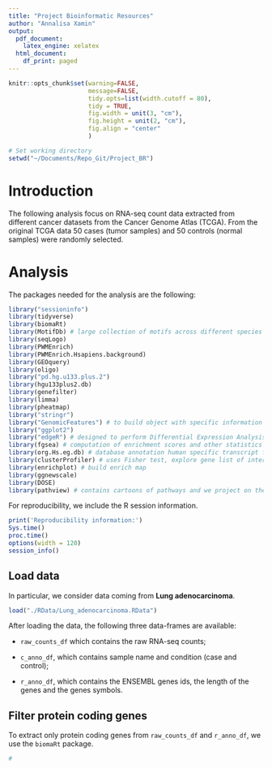 ```yaml
---
title: "Project Bioinformatic Resources"
author: "Annalisa Xamin"
output:
  pdf_document:
    latex_engine: xelatex
  html_document:
    df_print: paged
---
```


```r
knitr::opts_chunk$set(warning=FALSE,
                      message=FALSE,
                      tidy.opts=list(width.cutoff = 80),
                      tidy = TRUE,
                      fig.width = unit(3, "cm"),
                      fig.height = unit(2, "cm"),
                      fig.align = "center"
                      )

# Set working directory
setwd("~/Documents/Repo_Git/Project_BR")
```

# Introduction
The following analysis focus on RNA-seq count data extracted from different cancer datasets from the Cancer Genome Atlas (TCGA). From the original TCGA data 50 cases (tumor samples) and 50 controls (normal samples) were randomly selected.

# Analysis
The packages needed for the analysis are the following:
```r
library("sessioninfo")
library(tidyverse)
library(biomaRt)
library(MotifDb) # large collection of motifs across different species
library(seqLogo) 
library(PWMEnrich)
library(PWMEnrich.Hsapiens.background)
library(GEOquery)
library(oligo)
library("pd.hg.u133.plus.2")
library(hgu133plus2.db)
library(genefilter)
library(limma)
library(pheatmap)
library("stringr")
library("GenomicFeatures") # to build object with specific information such as genomic coordinates
library("ggplot2")
library("edgeR") # designed to perform Differential Expression Analysis from RNA-Seq data
library(fgsea) # computation of enrichment scores and other statistics
library(org.Hs.eg.db) # database annotation human specific transcript from Ensembl
library(clusterProfiler) # uses Fisher test, explore gene list of interest against a reference
library(enrichplot) # build enrich map
library(ggnewscale)
library(DOSE)
library(pathview) # contains cartoons of pathways and we project on them our genes of interest
```

For reproducibility, we include the R session information.
```r
print('Reproducibility information:') 
Sys.time()
proc.time()
options(width = 120)
session_info()
```

## Load data
In particular, we consider data coming from **Lung adenocarcinoma**.
```r
load("./RData/Lung_adenocarcinoma.RData")
```
After loading the data, the following three data-frames are available:

- `raw_counts_df` which contains the raw RNA-seq counts;

- `c_anno_df`, which contains sample name and condition (case and control);

- `r_anno_df`, which contains the ENSEMBL genes ids, the length of the genes and the genes symbols.

## Filter protein coding genes
To extract only protein coding genes from `raw_counts_df` and `r_anno_df`, we use the `biomaRt` package.

```r
#
```

